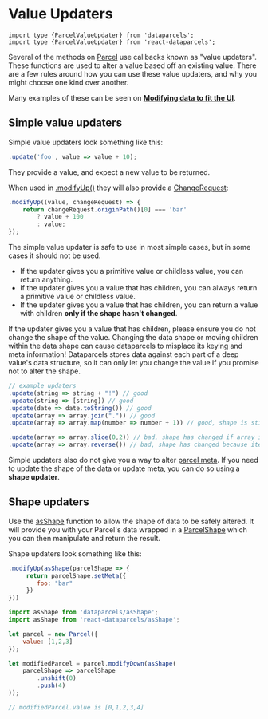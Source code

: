 
# Value Updaters

```flow
import type {ParcelValueUpdater} from 'dataparcels';
import type {ParcelValueUpdater} from 'react-dataparcels';
```

Several of the methods on [Parcel](/api/Parcel) use callbacks known as "value updaters". These functions are used to alter a value based off an existing value. There are a few rules around how you can use these value updaters, and why you might choose one kind over another.

Many examples of these can be seen on **[Modifying data to fit the UI](/data-editing#Modifying-data-to-fit-the-UI)**.

## Simple value updaters

Simple value updaters look something like this:

```js
.update('foo', value => value + 10);
```

They provide a value, and expect a new value to be returned.

When used in [.modifyUp()](/api/Parcel#modifyUp()) they will also provide a [ChangeRequest](/api/ChangeRequest):

```js
.modifyUp((value, changeRequest) => {
    return changeRequest.originPath()[0] === 'bar'
        ? value + 100
        : value;
});
```

The simple value updater is safe to use in most simple cases, but in some cases it should not be used.

- If the updater gives you a primitive value or childless value, you can return anything.
- If the updater gives you a value that has children, you can always return a primitive value or childless value.
- If the updater gives you a value that has children, you can return a value with children **only if the shape hasn't changed**.

If the updater gives you a value that has children, please ensure you do not change the shape of the value. Changing the data shape or moving children within the data shape can cause dataparcels to misplace its keying and meta information! Dataparcels stores data against each part of a deep value's data structure, so it can only let you change the value if you promise not to alter the shape.

```js
// example updaters
.update(string => string + "!") // good
.update(string => [string]) // good
.update(date => date.toString()) // good
.update(array => array.join(".")) // good
.update(array => array.map(number => number + 1)) // good, shape is still the same

.update(array => array.slice(0,2)) // bad, shape has changed if array is longer that 2!
.update(array => array.reverse()) // bad, shape has changed because items have moved around!
```

Simple updaters also do not give you a way to alter [parcel meta](/parcel-meta). If you need to update the shape of the data or update meta, you can do so using a **shape updater**.

## Shape updaters

Use the [asShape](/api/asShape) function to allow the shape of data to be safely altered. It will provide you with your Parcel's data wrapped in a [ParcelShape](/api/ParcelShape) which you can then manipulate and return the result.

Shape updaters look something like this:

```js
.modifyUp(asShape(parcelShape => {
     return parcelShape.setMeta({
        foo: "bar"
     })
}))
```

```js
import asShape from 'dataparcels/asShape';
import asShape from 'react-dataparcels/asShape';
```

```js
let parcel = new Parcel({
    value: [1,2,3]
});

let modifiedParcel = parcel.modifyDown(asShape(
    parcelShape => parcelShape
        .unshift(0)
        .push(4)
));

// modifiedParcel.value is [0,1,2,3,4]
```
